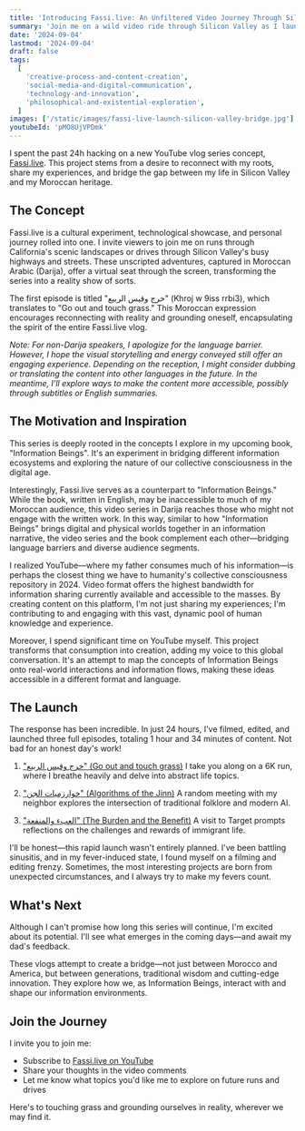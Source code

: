 ```yaml
---
title: 'Introducing Fassi.live: An Unfiltered Video Journey Through Silicon Valley and Beyond'
summary: 'Join me on a wild video ride through Silicon Valley as I launch Fassi.live, a YouTube vlog series that bridges cultures, explores technology, and touches grass – all in Moroccan Arabic!'
date: '2024-09-04'
lastmod: '2024-09-04'
draft: false
tags:
  [
    'creative-process-and-content-creation',
    'social-media-and-digital-communication',
    'technology-and-innovation',
    'philosophical-and-existential-exploration',
  ]
images: ['/static/images/fassi-live-launch-silicon-valley-bridge.jpg']
youtubeId: 'pMO8UjVPDmk'
---
```


I spent the past 24h hacking on a new YouTube vlog series concept, [Fassi.live](https://fassi.live). This project stems from a desire to reconnect with my roots, share my experiences, and bridge the gap between my life in Silicon Valley and my Moroccan heritage.

## The Concept

Fassi.live is a cultural experiment, technological showcase, and personal journey rolled into one. I invite viewers to join me on runs through California's scenic landscapes or drives through Silicon Valley's busy highways and streets. These unscripted adventures, captured in Moroccan Arabic (Darija), offer a virtual seat through the screen, transforming the series into a reality show of sorts.

The first episode is titled "خرج وقيس الربيع" (Khroj w 9iss rrbi3), which translates to "Go out and touch grass." This Moroccan expression encourages reconnecting with reality and grounding oneself, encapsulating the spirit of the entire Fassi.live vlog.

_Note: For non-Darija speakers, I apologize for the language barrier. However, I hope the visual storytelling and energy conveyed still offer an engaging experience. Depending on the reception, I might consider dubbing or translating the content into other languages in the future. In the meantime, I'll explore ways to make the content more accessible, possibly through subtitles or English summaries._

## The Motivation and Inspiration

This series is deeply rooted in the concepts I explore in my upcoming book, "Information Beings". It's an experiment in bridging different information ecosystems and exploring the nature of our collective consciousness in the digital age.

Interestingly, Fassi.live serves as a counterpart to "Information Beings." While the book, written in English, may be inaccessible to much of my Moroccan audience, this video series in Darija reaches those who might not engage with the written work. In this way, similar to how "Information Beings" brings digital and physical worlds together in an information narrative, the video series and the book complement each other—bridging language barriers and diverse audience segments.

I realized YouTube—where my father consumes much of his information—is perhaps the closest thing we have to humanity's collective consciousness repository in 2024. Video format offers the highest bandwidth for information sharing currently available and accessible to the masses. By creating content on this platform, I'm not just sharing my experiences; I'm contributing to and engaging with this vast, dynamic pool of human knowledge and experience.

Moreover, I spend significant time on YouTube myself. This project transforms that consumption into creation, adding my voice to this global conversation. It's an attempt to map the concepts of Information Beings onto real-world interactions and information flows, making these ideas accessible in a different format and language.

## The Launch

The response has been incredible. In just 24 hours, I've filmed, edited, and launched three full episodes, totaling 1 hour and 34 minutes of content. Not bad for an honest day's work!

1. ["خرج وقيس الربيع" (Go out and touch grass)](https://www.youtube.com/watch?v=pMO8UjVPDmk&list=PLENIoDP-NgCPvCYS-TPApwqUN1TzbXDIn)
   I take you along on a 6K run, where I breathe heavily and delve into abstract life topics.

   <YouTube videoId="pMO8UjVPDmk" />

2. ["خوارزميات الجن" (Algorithms of the Jinn)](https://www.youtube.com/watch?v=5MslKAh6T80&list=PLENIoDP-NgCPvCYS-TPApwqUN1TzbXDIn&index=2)
   A random meeting with my neighbor explores the intersection of traditional folklore and modern AI.

   <YouTube videoId="5MslKAh6T80" />

3. ["العبء والمنفعة" (The Burden and the Benefit)](https://www.youtube.com/watch?v=xHPO9iaxUFw&list=PLENIoDP-NgCPvCYS-TPApwqUN1TzbXDIn&index=3)
   A visit to Target prompts reflections on the challenges and rewards of immigrant life.

   <YouTube videoId="xHPO9iaxUFw" />

I'll be honest—this rapid launch wasn't entirely planned. I've been battling sinusitis, and in my fever-induced state, I found myself on a filming and editing frenzy. Sometimes, the most interesting projects are born from unexpected circumstances, and I always try to make my fevers count.

## What's Next

Although I can't promise how long this series will continue, I'm excited about its potential. I'll see what emerges in the coming days—and await my dad's feedback.

These vlogs attempt to create a bridge—not just between Morocco and America, but between generations, traditional wisdom and cutting-edge innovation. They explore how we, as Information Beings, interact with and shape our information environments.

## Join the Journey

I invite you to join me:

- Subscribe to [Fassi.live on YouTube](https://fassi.live)
- Share your thoughts in the video comments
- Let me know what topics you'd like me to explore on future runs and drives

Here's to touching grass and grounding ourselves in reality, wherever we may find it.
